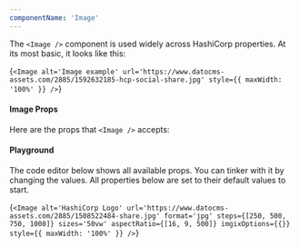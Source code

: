 ```yaml
---
componentName: 'Image'
---
```


The `<Image />` component is used widely across HashiCorp properties. At its most basic, it looks like this:

<LiveComponent>{`<Image alt='Image example' url='https://www.datocms-assets.com/2885/1592632185-hcp-social-share.jpg' style={{ maxWidth: '100%' }} />`}</LiveComponent>

<UsageDetails packageName="@hashicorp/react-image" />

#### Image Props

Here are the props that `<Image />` accepts:

<PropsTable props={componentProps} />

#### Playground

The code editor below shows all available props. You can tinker with it by changing the values. All properties below are set to their default values to start.

<LiveComponent>{`<Image
  alt='HashiCorp Logo'
  url='https://www.datocms-assets.com/2885/1508522484-share.jpg'
  format='jpg'
  steps={[250, 500, 750, 1000]}
  sizes='50vw'
  aspectRatio={[16, 9, 500]}
  imgixOptions={{}}
  style={{ maxWidth: '100%' }}
/>`}</LiveComponent>
